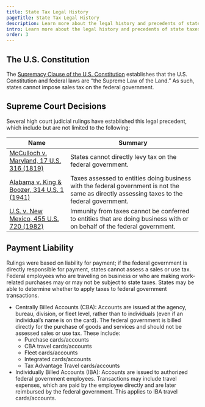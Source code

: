 ```yaml
---
title: State Tax Legal History
pageTitle: State Tax Legal History
description: Learn more about the legal history and precedents of state taxes, from the U.S. Constitution to Supreme Court Decisions to Payment Liability.
intro: Learn more about the legal history and precedents of state taxes.
order: 3
---
```




## The U.S. Constitution

The [Supremacy Clause of the U.S. Constitution](https://www.archives.gov/founding-docs/constitution-transcript) establishes that the U.S. Constitution and federal laws are “the Supreme Law of the Land.” As such, states cannot impose sales tax on the federal government.

## Supreme Court Decisions
Several high court judicial rulings have established this legal precedent, which include but are not limited to the following:

| Name                                                                                                           | Summary                                                    |
| -------------------------------------------------------------------------------------------------------------- | -----------------------------------------------------------|
| [McCulloch v. Maryland, 17 U.S. 316 (1819)](https://www.archives.gov/milestone-documents/mcculloch-v-maryland) | States cannot directly levy tax on the federal government. |
| [Alabama v. King & Boozer, 314 U.S. 1 (1941)](https://supreme.justia.com/cases/federal/us/314/1/)              | Taxes assessed to entities doing business with the federal government is not the same as directly assessing taxes to the federal government.|
| [U.S. v. New Mexico, 455 U.S. 720 (1982)](https://supreme.justia.com/cases/federal/us/455/720/)                | Immunity from taxes cannot be conferred to entities that are doing business with or on behalf of the federal government. |


## Payment Liability

Rulings were based on liability for payment; if the federal government is directly responsible for payment, states cannot assess a sales or use tax. Federal employees who are traveling on business or who are making work-related purchases may or may not be subject to state taxes. States may be able to determine whether to apply taxes to federal government transactions.

- Centrally Billed Accounts (CBA): Accounts are issued at the agency, bureau, division, or fleet level, rather than to individuals (even if an individual’s name is on the card). The federal government is billed directly for the purchase of goods and services and should not be assessed sales or use tax. These include:
  - Purchase cards/accounts
  - CBA travel cards/accounts
  - Fleet cards/accounts
  - Integrated cards/accounts
  - Tax Advantage Travel cards/accounts
- Individually Billed Accounts (IBA): Accounts are issued to authorized federal government employees. Transactions may include travel expenses, which are paid by the employee directly and are later reimbursed by the federal government. This applies to IBA travel cards/accounts.
